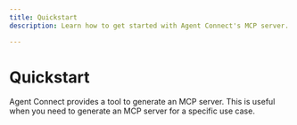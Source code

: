 ```yaml
---
title: Quickstart
description: Learn how to get started with Agent Connect's MCP server.

---
```


# Quickstart

Agent Connect provides a tool to generate an MCP server. This is useful when you need to generate an MCP server for a specific use case.
